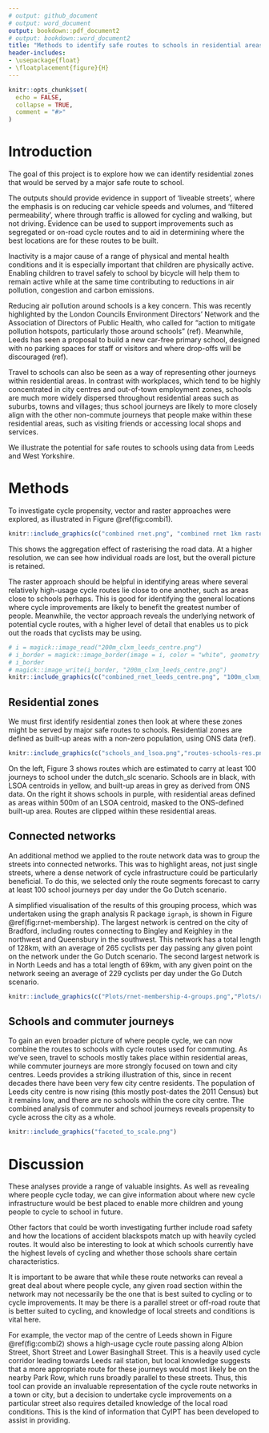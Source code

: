 ```yaml
---
# output: github_document
# output: word_document
output: bookdown::pdf_document2
# output: bookdown::word_document2
title: "Methods to identify safe routes to schools in residential areas"
header-includes: 
- \usepackage{float} 
- \floatplacement{figure}{H}
---
```


<!-- README.md is generated from README.Rmd. Please edit that file -->

```r
knitr::opts_chunk$set(
  echo = FALSE,
  collapse = TRUE,
  comment = "#>"
)
```

# Introduction

<!-- badges: start -->
<!-- badges: end -->

The goal of this project is to explore how we can identify residential zones that would be served by a major safe route to school.

The outputs should provide evidence in support of 'liveable streets', where the emphasis is on reducing car vehicle speeds and volumes, and 'filtered permeability', where through traffic is allowed for cycling and walking, but not driving. Evidence can be used to support improvements such as segregated or on-road cycle routes and to aid in determining where the best locations are for these routes to be built.

Inactivity is a major cause of a range of physical and mental health conditions and it is especially important that children are physically active. Enabling children to travel safely to school by bicycle will help them to remain active while at the same time contributing to reductions in air pollution, congestion and carbon emissions.

Reducing air pollution around schools is a key concern. This was recently highlighted by the London Councils Environment Directors' Network and the Association of Directors of Public Health, who called for "action to mitigate pollution hotspots, particularly those around schools" (ref). Meanwhile, Leeds has seen a proposal to build a new car-free primary school, designed with no parking spaces for staff or visitors and where drop-offs will be discouraged (ref). 

Travel to schools can also be seen as a way of representing other journeys within residential areas. In contrast with workplaces, which tend to be highly concentrated in city centres and out-of-town employment zones, schools are much more widely dispersed throughout residential areas such as suburbs, towns and villages; thus school journeys are likely to more closely align with the other non-commute journeys that people make within these residential areas, such as visiting friends or accessing local shops and services. 

We illustrate the potential for safe routes to schools using data from Leeds and West Yorkshire.

# Methods

To investigate cycle propensity, vector and raster approaches were explored, as illustrated in Figure \@ref(fig:combi1).

```r
knitr::include_graphics(c("combined rnet.png", "combined rnet 1km raster.png"))
```

This shows the aggregation effect of rasterising the road data.
At a higher resolution, we can see how individual roads are lost, but the overall picture is retained.

The raster approach should be helpful in identifying areas where several relatively high-usage cycle routes lie close to one another, such as areas close to schools perhaps. This is good for identifying the general locations where cycle improvements are likely to benefit the greatest number of people. Meanwhile, the vector approach reveals the underlying network of potential cycle routes, with a higher level of detail that enables us to pick out the roads that cyclists may be using. 

```r
# i = magick::image_read("200m_clxm_leeds_centre.png")
# i_border = magick::image_border(image = i, color = "white", geometry = "10x10")
# i_border
# magick::image_write(i_border, "200m_clxm_leeds_centre.png")
knitr::include_graphics(c("combined_rnet_leeds_centre.png", "100m_clxm_leeds_centre.png", "200m_clxm_leeds_centre.png"))
```

## Residential zones

We must first identify residential zones then look at where these zones might be served by major safe routes to schools. Residential zones are defined as built-up areas with a non-zero population, using ONS data (ref). 

```r
knitr::include_graphics(c("schools_and_lsoa.png","routes-schools-res.png"))
```

On the left, Figure 3 shows routes which are estimated to carry at least 100 journeys to school under the dutch_slc scenario. Schools are in black, with LSOA centroids in yellow, and built-up areas in grey as derived from ONS data. On the right it shows schools in purple, with residential areas defined as areas within 500m of an LSOA centroid, masked to the ONS-defined built-up area. Routes are clipped within these residential areas.


## Connected networks

An additional method we applied to the route network data was to group the streets into connected networks.
This was to highlight areas, not just single streets, where a dense network of cycle infrastructure could be particularly beneficial. To do this, we selected only the route segments forecast to carry at least 100 school journeys per day under the Go Dutch scenario.

A simplified visualisation of the results of this grouping process, which was undertaken using the graph analysis R package `igraph`, is shown in Figure \@ref(fig:rnet-membership). The largest network is centred on the city of Bradford, including routes connecting to Bingley and Keighley in the northwest and Queensbury in the southwest. This network has a total length of 128km, with an average of 265 cyclists per day passing any given point on the network under the Go Dutch scenario. The second largest network is in North Leeds and has a total length of 69km, with any given point on the network seeing an average of 229 cyclists per day under the Go Dutch scenario.

```r
knitr::include_graphics(c("Plots/rnet-membership-4-groups.png","Plots/rnet-group2.png"))
```

## Schools and commuter journeys

To gain an even broader picture of where people cycle, we can now combine the routes to schools with cycle routes used for commuting. As we've seen, travel to schools mostly takes place within residential areas, while commuter journeys are more strongly focused on town and city centres. Leeds provides a striking illustration of this, since in recent decades there have been very few city centre residents. The population of Leeds city centre is now rising (this mostly post-dates the 2011 Census) but it remains low, and there are no schools within the core city centre. The combined analysis of commuter and school journeys reveals propensity to cycle across the city as a whole.

``` r
knitr::include_graphics("faceted_to_scale.png")
```

# Discussion

These analyses provide a range of valuable insights. As well as revealing where people cycle today, we can give information about where new cycle infrastructure would be best placed to enable more children and young people to cycle to school in future. 

Other factors that could be worth investigating further include road safety and how the locations of accident blackspots match up with heavily cycled routes. It would also be interesting to look at which schools currently have the highest levels of cycling and whether those schools share certain characteristics.

It is important to be aware that while these route networks can reveal a great deal about where people cycle, any given road section within the network may not necessarily be the one that is best suited to cycling or to cycle improvements. It may be there is a parallel street or off-road route that is better suited to cycling, and knowledge of local streets and conditions is vital here. 

For example, the vector map of the centre of Leeds shown in Figure \@ref(fig:combi2) shows a high-usage cycle route passing along Albion Street, Short Street and Lower Basinghall Street. This is a heavily used cycle corridor leading towards Leeds rail station, but local knowledge suggests that a more appropriate route for these journeys would most likely be on the nearby Park Row, which runs broadly parallel to these streets. Thus, this tool can provide an invaluable representation of the cycle route networks in a town or city, but a decision to undertake cycle improvements on a particular street also requires detailed knowledge of the local road conditions. This is the kind of information that CyIPT has been developed to assist in providing.

